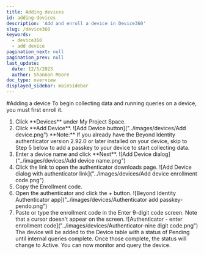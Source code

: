 ```yaml
---
title: Adding devices
id: adding-devices
description: 'Add and enroll a device in Device360'
slug: /device360
keywords:
  - device360
  - add device
pagination_next: null
pagination_prev: null
last_update:
  date: 12/5/2023
  author: Shannon Moore
doc_type: overview
displayed_sidebar: mainSidebar
---
```


#Adding a device
To begin collecting data and running queries on a device, you must first enroll it. 
<ol>
<li> Click **Devices** under My Project Space.
</li>
<li> Click **Add Device**.
 ![Add Device button]("../images/devices/Add device.png")
 **Note:** If you already have the Beyond Identity authenticator version 2.92.0 or later installed on your device, skip to Step 5 below to add a passkey to your device to start collecting data.
</li>
<li> Enter a device name and click **Next**.
 ![Add Device dialog]("../images/devices/Add device name.png")
</li>
<li> Click the link to open the authenticator downloads page.
 ![Add Device dialog with authenticator link]("../images/devices/Add device enrollment code.png")
</li>
<li> Copy the Enrollment code.
</li>
<li> Open the authenticator and click the + button.
 ![Beyond Identity Authenticator app]("../images/devices/Authenticator add passkey-pendo.png")
</li>
<li> Paste or type the enrollment code in the Enter 9-digit code screen. Note that a cursor doesn't appear on the screen.
 ![Authenticator - enter enrollment code]("../images/devices/Authenticator-nine digit code.png")
 The device will be added to the Device table with a status of Pending until internal queries complete. Once those complete, the status will change to Active.
 You can now monitor and query the device.
</li>
</ol>